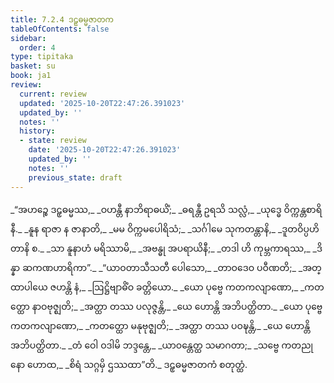 ```yaml
---
title: 7.2.4 ဒဠှဓမ္မဇာတက
tableOfContents: false
sidebar:
  order: 4
type: tipitaka
basket: su
book: ja1
review:
  current: review
  updated: '2025-10-20T22:47:26.391023'
  updated_by: ''
  notes: ''
  history:
  - state: review
    date: '2025-10-20T22:47:26.391023'
    updated_by: ''
    notes: ''
    previous_state: draft
---
```



<DynamicBreadcrumb />


<ReviewStatus review={frontmatter.review} showDetails={true} />

<HypothesisAnnotation frontmatter={frontmatter} />

<Division number="98" book="ja1" e="ch" v="22" p="167">

<Paragraph number="1597" type="verses" book="ja1">
_“အဟဉ္စေ ဒဠှဓမ္မဿ,_  
_ဝဟန္တီ နာဘိရာဓယိံ;_  
_ဓရန္တီ ဥရသိ သလ္လံ,_  
_ယုဒ္ဓေ ဝိက္ကန္တစာရိနီ._  

</Paragraph>

</Division>
<Division number="99" book="ja1" e="ch" v="22" p="167">

<Paragraph number="1598" type="verses" book="ja1">
_နူန ရာဇာ န ဇာနာတိ,_  
_မမ ဝိက္ကမပေါရိသံ;_  
_သင်္ဂါမေ သုကတန္တာနိ,_  
_ဒူတဝိပ္ပဟိတာနိ စ._  

</Paragraph>

</Division>
<Division number="100" book="ja1" e="ch" v="22" p="167">

<Paragraph number="1599" type="verses" book="ja1">
_သာ နူနာဟံ မရိဿာမိ,_  
_အဗန္ဓု အပရာယိနီ;_  
_တဒါ ဟိ ကုမ္ဘကာရဿ,_  
_ဒိန္နာ ဆကဏဟာရိကာ”._  

</Paragraph>

</Division>
<Division number="101" book="ja1" e="ch" v="22" p="167">

<Paragraph number="1600" type="verses" book="ja1">
_“ယာဝတာသီသတီ ပေါသော,_  
_တာဝဒေဝ ပဝီဏတိ;_  
_အတ္ထာပါယေ ဇဟန္တိ နံ,_  
_ဩဋ္ဌိဗျာဓိံဝ ခတ္တိယော._  

</Paragraph>

</Division>
<Division number="102" book="ja1" e="ch" v="22" p="167">

<Paragraph number="1601" type="verses" book="ja1">
_ယော ပုဗ္ဗေ ကတကလျာဏော,_  
_ကတတ္ထော နာဝဗုဇ္ဈတိ;_  
_အတ္ထာ တဿ ပလုဇ္ဇန္တိ,_  
_ယေ ဟောန္တိ အဘိပတ္ထိတာ._  

</Paragraph>

</Division>
<Division number="103" book="ja1" e="ch" v="22" p="168">

<Paragraph number="1602" type="verses" book="ja1">
_ယော ပုဗ္ဗေ ကတကလျာဏော,_  
_ကတတ္ထော မနုဗုဇ္ဈတိ;_  
_အတ္ထာ တဿ ပဝဍ္ဎန္တိ,_  
_ယေ ဟောန္တိ အဘိပတ္ထိတာ._  

</Paragraph>

</Division>
<Division number="104" book="ja1" e="ch" v="22" p="168">

<Paragraph number="1603" type="verses" book="ja1">
_တံ ဝေါ ဝဒါမိ ဘဒ္ဒန္တေ,_  
_ယာဝန္တေတ္ထ သမာဂတာ;_  
_သဗ္ဗေ ကတညုနော ဟောထ,_  
_စိရံ သဂ္ဂမှိ ဌဿထာ”တိ._  


</Paragraph>
</Division>

<Paragraph number="1604" type="center" book="ja1">
ဒဠှဓမ္မဇာတကံ စတုတ္ထံ.
</Paragraph>